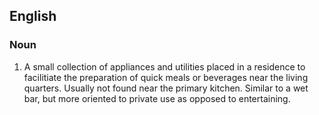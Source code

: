 ==English==

===Noun===
{{en-noun}}

# A small collection of appliances and utilities placed in a residence to facilitiate the preparation of quick meals or beverages near the living quarters. Usually not found near the primary kitchen. Similar to a wet bar, but more oriented to private use as opposed to entertaining.